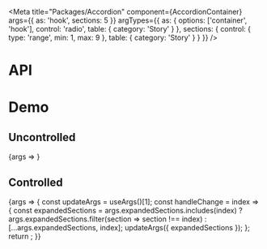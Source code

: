 
<Meta
  title="Packages/Accordion"
  component={AccordionContainer}
  args={{ as: 'hook', sections: 5 }}
  argTypes={{
    as: { options: ['container', 'hook'], control: 'radio', table: { category: 'Story' } },
    sections: { control: { type: 'range', min: 1, max: 9 }, table: { category: 'Story' } }
  }}
/>

# API

<ArgsTable />

# Demo

## Uncontrolled

<Canvas>
  <Story
    name="Uncontrolled"
    args={{ collapsible: true, expandable: true }}
    argTypes={{
      expandedSections: { control: false }
    }}
  >
    {args => <AccordionStory {...args} />}
  </Story>
</Canvas>

## Controlled

<Canvas>
  <Story
    name="Controlled"
    args={{ expandedSections: [0] }}
    argTypes={{
      defaultExpandedSections: { control: false },
      collapsible: { control: false },
      expandable: { control: false }
    }}
  >
    {args => {
      const updateArgs = useArgs()[1];
      const handleChange = index => {
        const expandedSections = args.expandedSections.includes(index)
          ? args.expandedSections.filter(section => section !== index)
          : [...args.expandedSections, index];
        updateArgs({ expandedSections });
      };
      return <AccordionStory {...args} onChange={handleChange} />;
    }}
  </Story>
</Canvas>
